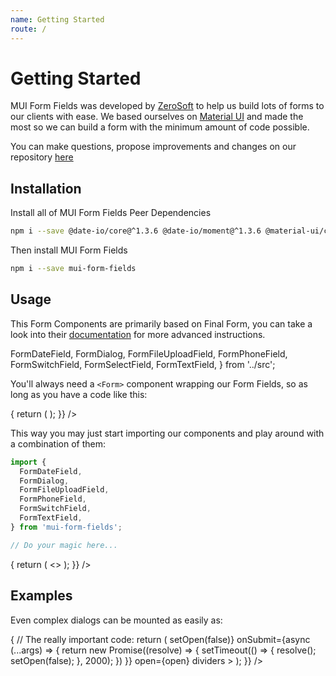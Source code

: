 ```yaml
---
name: Getting Started
route: /
---
```


# Getting Started

MUI Form Fields was developed by [ZeroSoft](https://zerosoft.com.br/en/) to help
us build lots of forms to our clients with ease. We based ourselves on
[Material UI](https://material-ui.com/) and made the most so we can build a
form with the minimum amount of code possible.

You can make questions, propose improvements and changes on our repository
[here](https://github.com/0soft/mui-form-fields)

## Installation

Install all of MUI Form Fields Peer Dependencies

```bash
npm i --save @date-io/core@^1.3.6 @date-io/moment@^1.3.6 @material-ui/core@^4.1.0 @material-ui/icons@^4.1.0 classnames@^2.2.6 core-js@^3.1.3 css-vendor@^2.0.2 final-form@^4.13.1 is-plain-object@^3.0.0 jss moment@^2.24.0 react@>=16.8.6 react-dom@>=16.8.6 react-dropzone@^10.1.5 react-final-form@^6.0.1 react-select@^3.0.4 react-number-format@^4.0.8
```

Then install MUI Form Fields

```bash
npm i --save mui-form-fields
```

## Usage

This Form Components are primarily based on Final Form, you can take a look
into their [documentation](https://github.com/final-form/final-form) for more
advanced instructions.

  FormDateField,
  FormDialog,
  FormFileUploadField,
  FormPhoneField,
  FormSwitchField,
  FormSelectField,
  FormTextField,
} from '../src';

You'll always need a `<Form>` component wrapping our Form Fields, so as long as
you have a code like this:

<Playground>
  <Form
    render={() => {
      return (
        <FormTextField
          icon="person"
          name="name"
          label="Name"
        />
      );
    }}
  />
</Playground>

This way you may just start importing our components and play around with a
combination of them:

```javascript
import {
  FormDateField,
  FormDialog,
  FormFileUploadField,
  FormPhoneField,
  FormSwitchField,
  FormTextField,
} from 'mui-form-fields';

// Do your magic here...
```

<Playground>
  <Form
    render={() => {
      return (
        <>
          <FormTextField
            icon="person"
            name="name"
            label="Name (min: 3 characters)"
            validate="required | min:3"
          />
          <Divider />
          <FormTextField
            icon="mail"
            name="email"
            label="Email"
            validate="required | email"
          />
          <FormSwitchField icon="security" name="protected" label="Protected" />
        </>
      );
    }}
  />
</Playground>

## Examples

Even complex dialogs can be mounted as easily as:

<Playground>
  <ToggleButton
    text="Open Dialog"
    variant="contained"
    color="primary"
    render={(open, setOpen) => {
      // The really important code:
      return (
        <FormDialog
          size="sm"
          title="Create User"
          onClose={() => setOpen(false)}
          onSubmit={async (...args) => {
            return new Promise((resolve) => {
              setTimeout(() => {
                resolve();
                setOpen(false);
              }, 2000);
            })
          }}
          open={open}
          dividers
        >
          <FormTextField icon="person" name="name" label="Full Name" />
          <FormTextField icon="mail" name="email" label="Email" />
          <FormPhoneField name="phone" label="Phone" />
          <FormDateField icon="today" name="birthday" label="Birthday" />
          <FormSwitchField icon="security" name="protected" label="Protected" />
          <FormSwitchField icon="verified_user" name="admin" label="Admin" />
          <FormFileUploadField
            icon="attachment"
            name="identification"
            label="Social Security"
          />
        </FormDialog>
      );
    }}
  />
</Playground>
